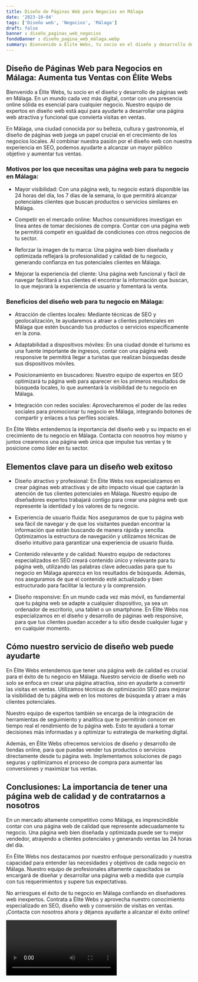 ```yaml
---
title: Diseño de Páginas Web para Negocios en Málaga
date: '2023-10-04'
tags: ['Diseño web', 'Negocios', 'Málaga']
draft: false
banner : diseño_paginas_web_negocios
fondoBanner : diseño_pagina_web_málaga.webp
summary: Bienvenido a Élite Webs, tu socio en el diseño y desarrollo de páginas web en Málaga. En un mundo cada vez más digital, contar con una presencia online sólida es esencial para cualquier negocio. Nuestro equipo de expertos en diseño web está aquí para ayudarte a desarrollar una página web atractiva y funcional que convierta visitas en ventas.
---
```


## Diseño de Páginas Web para Negocios en Málaga: Aumenta tus Ventas con Élite Webs

Bienvenido a Élite Webs, tu socio en el diseño y desarrollo de páginas web en Málaga. En un mundo cada vez más digital, contar con una presencia online sólida es esencial para cualquier negocio. Nuestro equipo de expertos en diseño web está aquí para ayudarte a desarrollar una página web atractiva y funcional que convierta visitas en ventas.

En Málaga, una ciudad conocida por su belleza, cultura y gastronomía, el diseño de páginas web juega un papel crucial en el crecimiento de los negocios locales. Al combinar nuestra pasión por el diseño web con nuestra experiencia en SEO, podemos ayudarte a alcanzar un mayor público objetivo y aumentar tus ventas.

### Motivos por los que necesitas una página web para tu negocio en Málaga:

- Mayor visibilidad: Con una página web, tu negocio estará disponible las 24 horas del día, los 7 días de la semana, lo que permitirá alcanzar potenciales clientes que buscan productos o servicios similares en Málaga.

- Competir en el mercado online: Muchos consumidores investigan en línea antes de tomar decisiones de compra. Contar con una página web te permitirá competir en igualdad de condiciones con otros negocios de tu sector.

- Reforzar la imagen de tu marca: Una página web bien diseñada y optimizada reflejará la profesionalidad y calidad de tu negocio, generando confianza en tus potenciales clientes en Málaga.

- Mejorar la experiencia del cliente: Una página web funcional y fácil de navegar facilitará a tus clientes el encontrar la información que buscan, lo que mejorará la experiencia de usuario y fomentará la venta.

### Beneficios del diseño web para tu negocio en Málaga:

- Atracción de clientes locales: Mediante técnicas de SEO y geolocalización, te ayudaremos a atraer a clientes potenciales en Málaga que estén buscando tus productos o servicios específicamente en la zona.

- Adaptabilidad a dispositivos móviles: En una ciudad donde el turismo es una fuente importante de ingresos, contar con una página web responsive te permitirá llegar a turistas que realizan búsquedas desde sus dispositivos móviles.

- Posicionamiento en buscadores: Nuestro equipo de expertos en SEO optimizará tu página web para aparecer en los primeros resultados de búsqueda locales, lo que aumentará la visibilidad de tu negocio en Málaga.

- Integración con redes sociales: Aprovecharemos el poder de las redes sociales para promocionar tu negocio en Málaga, integrando botones de compartir y enlaces a tus perfiles sociales.

En Élite Webs entendemos la importancia del diseño web y su impacto en el crecimiento de tu negocio en Málaga. Contacta con nosotros hoy mismo y juntos crearemos una página web única que impulse tus ventas y te posicione como líder en tu sector.

<GifSeo />

<Cta />

## Elementos clave para un diseño web exitoso

- Diseño atractivo y profesional: En Élite Webs nos especializamos en crear páginas web atractivas y de alto impacto visual que captarán la atención de tus clientes potenciales en Málaga. Nuestro equipo de diseñadores expertos trabajará contigo para crear una página web que represente la identidad y los valores de tu negocio.

- Experiencia de usuario fluida: Nos aseguramos de que tu página web sea fácil de navegar y de que los visitantes puedan encontrar la información que están buscando de manera rápida y sencilla. Optimizamos la estructura de navegación y utilizamos técnicas de diseño intuitivo para garantizar una experiencia de usuario fluida.

- Contenido relevante y de calidad: Nuestro equipo de redactores especializados en SEO creará contenido único y relevante para tu página web, utilizando las palabras clave adecuadas para que tu negocio en Málaga aparezca en los resultados de búsqueda. Además, nos aseguramos de que el contenido esté actualizado y bien estructurado para facilitar la lectura y la comprensión.

- Diseño responsive: En un mundo cada vez más móvil, es fundamental que tu página web se adapte a cualquier dispositivo, ya sea un ordenador de escritorio, una tablet o un smartphone. En Élite Webs nos especializamos en el diseño y desarrollo de páginas web responsive, para que tus clientes puedan acceder a tu sitio desde cualquier lugar y en cualquier momento.

## Cómo nuestro servicio de diseño web puede ayudarte

En Élite Webs entendemos que tener una página web de calidad es crucial para el éxito de tu negocio en Málaga. Nuestro servicio de diseño web no solo se enfoca en crear una página atractiva, sino en ayudarte a convertir las visitas en ventas. Utilizamos técnicas de optimización SEO para mejorar la visibilidad de tu página web en los motores de búsqueda y atraer a más clientes potenciales.

Nuestro equipo de expertos también se encarga de la integración de herramientas de seguimiento y analítica que te permitirán conocer en tiempo real el rendimiento de tu página web. Esto te ayudará a tomar decisiones más informadas y a optimizar tu estrategia de marketing digital.

Además, en Élite Webs ofrecemos servicios de diseño y desarrollo de tiendas online, para que puedas vender tus productos o servicios directamente desde tu página web. Implementamos soluciones de pago seguras y optimizamos el proceso de compra para aumentar las conversiones y maximizar tus ventas.

## Conclusiones: La importancia de tener una página web de calidad y de contratarnos a nosotros

En un mercado altamente competitivo como Málaga, es imprescindible contar con una página web de calidad que represente adecuadamente tu negocio. Una página web bien diseñada y optimizada puede ser tu mejor vendedor, atrayendo a clientes potenciales y generando ventas las 24 horas del día.

En Élite Webs nos destacamos por nuestro enfoque personalizado y nuestra capacidad para entender las necesidades y objetivos de cada negocio en Málaga. Nuestro equipo de profesionales altamente capacitados se encargará de diseñar y desarrollar una página web a medida que cumpla con tus requerimientos y supere tus expectativas.

No arriesgues el éxito de tu negocio en Málaga confiando en diseñadores web inexpertos. Contrata a Élite Webs y aprovecha nuestro conocimiento especializado en SEO, diseño web y conversión de visitas en ventas. ¡Contacta con nosotros ahora y déjanos ayudarte a alcanzar el éxito online!

<Video />

<CtaBot job='Negocios' city='Málaga'/>

<Gmaps query='Málaga+españa+maps' />